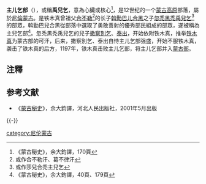 {{蒙古歷史}}

'''主儿乞部'''（{{mong|m=ᠵᠦᠷᠺᠢᠨ|z='''jurkin'''}}），或稱'''禹兒乞'''，意為心臟或核心<ref>《蒙古秘史》，余大鈞譯，170頁</ref>，是12世纪的一个[[蒙古高原|蒙古高原]]部落，屬於[[尼倫蒙古|尼倫蒙古]]。是铁木真曾祖父[[合不勒|合不勒]]<ref>或作合不勒汗、葛不律汗</ref>的长子[[斡勤巴儿合黑|斡勤巴儿合黑]]之子[[忽禿黑禿禹兒乞|忽禿黑禿禹兒乞]]<ref>或作莎兒合禿主兒乞</ref>的部眾，斡勤巴兒合黑從部落中選取了勇敢善射的優秀部民組成的部眾，遂被稱為主兒乞部<ref>《蒙古秘史》，余大鈞譯，40頁、179頁</ref>。忽禿黑禿禹兒乞的兒子[[撒察別乞|撒察別乞]]、[[泰出_(忽禿黑禿禹兒乞之子)|泰出]]，开始依附铁木真，推举[[铁木真|铁木真]]为蒙古部的可汗，后来，撒察別乞、泰出自恃主儿乞部强盛，开始不服铁木真，袭击了铁木真的后方，1197年，铁木真击败主儿乞部，将主儿乞部并入[[蒙古部|蒙古部]]。

== 注釋 ==
{{Reflist}}
== 参考文献 ==
* 《[[蒙古秘史|蒙古秘史]]》，余大鈞譯，河北人民出版社，2001年5月出版

{{-}}
{{FiveDynasties-song-liao-jin}}

[[category:尼伦蒙古|category:尼伦蒙古]]